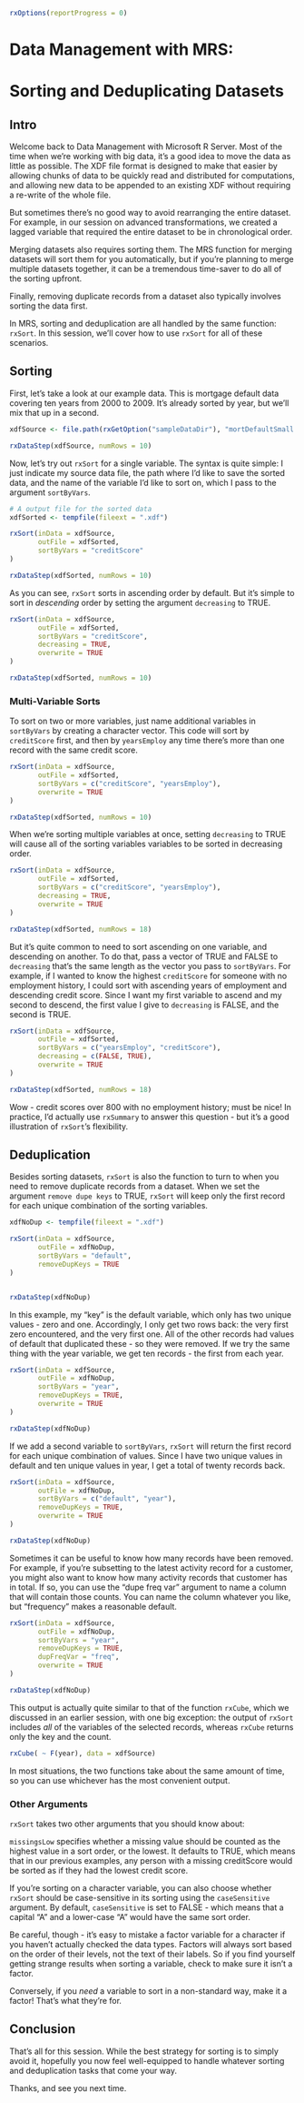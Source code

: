 

```r

rxOptions(reportProgress = 0)


```



# Data Management with MRS:
# Sorting and Deduplicating Datasets

## Intro

Welcome back to Data Management with Microsoft R Server. Most of the time
when we're working with big data, it's a good idea to move the data as little
as possible. The XDF file format is designed to make that easier by allowing
chunks of data to be quickly read and distributed for computations, and allowing
new data to be appended to an existing XDF without requiring a re-write of the
whole file. 

But sometimes there's no good way to avoid rearranging the entire dataset. 
For example, in our session on advanced transformations, we created a lagged
variable that required the entire dataset to be in chronological order.

Merging datasets also requires sorting them. The MRS function for merging
datasets will sort them for you automatically, but if you're planning to merge
multiple datasets together, it can be a tremendous time-saver to do all of the
sorting upfront.

Finally, removing duplicate records from a dataset also typically involves 
sorting the data first.

In MRS, sorting and deduplication are all handled by the same function: 
`rxSort`. In this session, we'll cover how to use `rxSort` for all of these
scenarios.




## Sorting

First, let's take a look at our example data. This is mortgage default data
covering ten years from 2000 to 2009. It's already sorted by year, but we'll
mix that up in a second.


```r

xdfSource <- file.path(rxGetOption("sampleDataDir"), "mortDefaultSmall.xdf")

rxDataStep(xdfSource, numRows = 10)

```

Now, let's try out `rxSort` for a single variable. The syntax is quite simple:
I just indicate my source data file, the path where I'd like to save the
sorted data, and the name of the variable I'd like to sort on, which I pass to
the argument `sortByVars`.

```r

# A output file for the sorted data
xdfSorted <- tempfile(fileext = ".xdf")

rxSort(inData = xdfSource,
       outFile = xdfSorted,
       sortByVars = "creditScore"
)

rxDataStep(xdfSorted, numRows = 10)

```

As you can see, `rxSort` sorts in ascending order by default. But it's simple
to sort in *descending* order by setting the argument `decreasing` to TRUE.


```r

rxSort(inData = xdfSource,
       outFile = xdfSorted,
       sortByVars = "creditScore",
       decreasing = TRUE,
       overwrite = TRUE
)

rxDataStep(xdfSorted, numRows = 10)

```



### Multi-Variable Sorts

To sort on two or more variables, just name additional variables in 
`sortByVars` by creating a character vector.
This code will sort by `creditScore` first, and then by
`yearsEmploy` any time there's more than one record with the same credit score.

```r

rxSort(inData = xdfSource,
       outFile = xdfSorted,
       sortByVars = c("creditScore", "yearsEmploy"),
       overwrite = TRUE
)

rxDataStep(xdfSorted, numRows = 10)

```

When we're sorting multiple variables at once, setting `decreasing` to TRUE
will cause all of the sorting variables variables to be sorted in decreasing
order.


```r

rxSort(inData = xdfSource,
       outFile = xdfSorted,
       sortByVars = c("creditScore", "yearsEmploy"),
       decreasing = TRUE,
       overwrite = TRUE
)

rxDataStep(xdfSorted, numRows = 18)

```

But it's quite common to need to sort ascending on one variable, and descending
on another. To do that, pass a vector of TRUE and FALSE to `decreasing` that's
the same length as the vector you pass to `sortByVars`.
For example, if I wanted to know the highest `creditScore` for
someone with no employment history, I could sort with ascending years of
employment and descending credit score. Since I want my first variable to
ascend and my second to descend, the first value I give to `decreasing` is
FALSE, and the second is TRUE.


```r

rxSort(inData = xdfSource,
       outFile = xdfSorted,
       sortByVars = c("yearsEmploy", "creditScore"),
       decreasing = c(FALSE, TRUE),
       overwrite = TRUE
)

rxDataStep(xdfSorted, numRows = 18)

```

Wow - credit scores over 800 with no employment history; must be nice!
In practice, I'd actually use `rxSummary` to answer this question - but it's 
a good illustration of `rxSort`'s flexibility. 



## Deduplication

Besides sorting datasets, `rxSort` is also the function to turn to when you
need to remove duplicate records from a dataset. When we set the argument
`remove dupe keys` to TRUE, `rxSort` will keep only the first record for
each unique combination of the sorting variables. 


```r

xdfNoDup <- tempfile(fileext = ".xdf")

rxSort(inData = xdfSource,
       outFile = xdfNoDup,
       sortByVars = "default",
       removeDupKeys = TRUE
)


rxDataStep(xdfNoDup)


```

In this example, my "key" is the default variable, which only has two unique
values - zero and one. Accordingly, I only get two rows back: the very first
zero encountered, and the very first one. All of the other records had values
of default that duplicated these - so they were removed. If we try the same
thing with the year variable, we get ten records - the first from each year.



```r

rxSort(inData = xdfSource,
       outFile = xdfNoDup,
       sortByVars = "year",
       removeDupKeys = TRUE,
       overwrite = TRUE
)

rxDataStep(xdfNoDup)

```


If we add a second variable to `sortByVars`, `rxSort` will return the first
record for each unique combination of values. Since I have two unique values
in default and ten unique values in year, I get a total of twenty records back.

```r

rxSort(inData = xdfSource,
       outFile = xdfNoDup,
       sortByVars = c("default", "year"),
       removeDupKeys = TRUE,
       overwrite = TRUE
)

rxDataStep(xdfNoDup)

```

Sometimes it can be useful to know how many records have been removed. For
example, if you're subsetting to the latest activity record for a customer, you
might also want to know how many activity records that customer has in total.
If so, you can use the "dupe freq var" argument to name a column that will
contain those counts. You can name the column whatever you like, but "frequency"
makes a reasonable default.

```r

rxSort(inData = xdfSource,
       outFile = xdfNoDup,
       sortByVars = "year",
       removeDupKeys = TRUE,
       dupFreqVar = "freq",
       overwrite = TRUE
)

rxDataStep(xdfNoDup)

```

This output is actually quite similar to that of the function `rxCube`, which
we discussed in an earlier session, with one big exception: the output of 
`rxSort` includes *all* of the variables of the selected records, whereas
`rxCube` returns only the key and the count.

```r

rxCube( ~ F(year), data = xdfSource)

```

In most situations, the two functions take about the same amount of time, so 
you can use whichever has the most convenient output.



### Other Arguments

`rxSort` takes two other arguments that you should know about:

`missingsLow` specifies whether a missing value should be counted as the
highest value in a sort order, or the lowest. It defaults to TRUE, which means
that in our previous examples, any person with a missing creditScore would
be sorted as if they had the lowest credit score.

If you're sorting on a character variable, you can also choose whether `rxSort`
should be case-sensitive in its sorting using the `caseSensitive`
argument. By default, `caseSensitive` is set to FALSE - which means that a
capital "A" and a lower-case "A" would have the same sort order.

Be careful, though - it's easy to mistake a factor variable for a character 
if you haven't actually checked the data types.
Factors will always sort based on the order of their levels, not the text of 
their labels. So if you find yourself getting strange results when sorting
a variable, check to make sure it isn't a factor.

Conversely, if you *need* a variable to sort in a non-standard way, make it a
factor! That's what they're for.



## Conclusion

That's all for this session. While the best strategy for sorting is to simply 
avoid it, hopefully you now feel well-equipped to handle whatever sorting and 
deduplication tasks that come your way.

Thanks, and see you next time.





